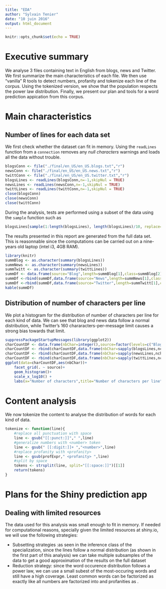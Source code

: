 ```yaml
---
title: "EDA"
author: "Sylvain Tenier"
date: "10 juin 2016"
output: html_document
---
```


```r
knitr::opts_chunk$set(echo = TRUE)
```

# Executive summary

We analyse 3 files containing text in English from blogs, news and Twitter. We first summarize the main characteristics of each file. We then use "vanilla" R tools to detect numbers, profanity and tokenize each line of the corpus. Using the tokenized version, we show that the population respects the power law distribution. Finally, we present our plan and tools for a word prediction appication from this corpus.

# Main characteristics

## Number of lines for each data set

We first check whether the dataset can fit in memory. Using the `readLines` function from a `connection` removes any *null characters* warnings and loads all the data without trouble.

```r
blogsConn <- file("./final/en_US/en_US.blogs.txt","r")
newsConn <- file("./final/en_US/en_US.news.txt","r")
twittConn <- file("./final/en_US/en_US.twitter.txt","r")
blogsLines <- readLines(blogsConn,n=-1,skipNul = TRUE)
newsLines <- readLines(newsConn,n=-1,skipNul = TRUE)
twittLines <- readLines(twittConn,n=-1,skipNul = TRUE)
close(blogsConn)
close(newsConn)
close(twittConn)
```

During the analysis, tests are performed using a subset of the data using the `sample` function such as
```r
blogsLines[sample(1:length(blogsLines), length(blogsLines)/10, replace=FALSE)]
```
The results presented in this report are generated from the full data set. This is reasonnable since the computations can be carried out on a nine-years old laptop (intel i3, 4GB RAM).

```r
library(knitr)
summBlog <- as.character(summary(blogsLines))
summNews <- as.character(summary(newsLines))
summTwitt <- as.character(summary(twittLines))
summDf <- data.frame(source="Blog",length=summBlog[1],class=summBlog[2])
summDf <-rbind(summDf,data.frame(source="News",length=summNews[1],class=summNews[2]))
summDf <-rbind(summDf,data.frame(source="Twitter",length=summTwitt[1],class=summTwitt[2]))
kable(summDf)
```

## Distribution of number of characters per line

We plot a histogram for the distribution of number of characters per line for each kind of data. We can see that blog and news data follow a normal distribution, while Twitter's 160 chararacters-per-message limit causes a strong bias towards that limit.

```r
suppressPackageStartupMessages(library(ggplot2))
charCountDF <- data.frame(nbChar=integer(),source=factor(levels=c("Blog","News","Twitter")))
charCountDF <- rbind(charCountDF,data.frame(nbChar=sapply(blogsLines,nchar),source="Blog"))
charCountDF <- rbind(charCountDF,data.frame(nbChar=sapply(newsLines,nchar),source="News"))
charCountDF <- rbind(charCountDF,data.frame(nbChar=sapply(twittLines,nchar),source="Twitter"))
ggplot(data=charCountDF,aes(nbChar))+
    facet_grid(. ~ source)+
    geom_histogram()+
    scale_x_log10() +
    labs(x="Number of characters",title="Number of characters per line")
```

# Content analysis

We now tokenize the content to analyse the distribution of words for each kind of data.

```r
tokenize <- function(line){
    #replace all punctuation with space
    line <- gsub("[[:punct:]]"," ",line)
    #generalize numbers with <number> token
    line <- gsub(" [[:digit:]]+ ","<number>",line)
    #replace profanity with <profanity>
    line <- gsub(profExpr," <profanity> ",line)
    #split by space
    tokens <- strsplit(line, split="[[:space:]]")[[1]]
    return(tokens)
}
```

# Plans for the Shiny prediction app

## Dealing with limited resources

The data used for this analysis was small enough to fit in memory. If needed for computational reasons, specially given the limited resources at shiny.io, we will use the following strategies:

- Subsetting strategies :as seen in the inference class of the specialization, since the lines follow a normal distribution (as shown in the first part of this analysis) we can take multiple subsamples of the data to get a good approximation of the results on the full dataset
- Reduction strategy: since the word occurence distribution follows a power law, we can use a small subest of the most-occuring words and still have a high coverage. Least common words can be factorized as <rare> exactly like all numbers are factorized into <number> and profanities as <profanity>.


